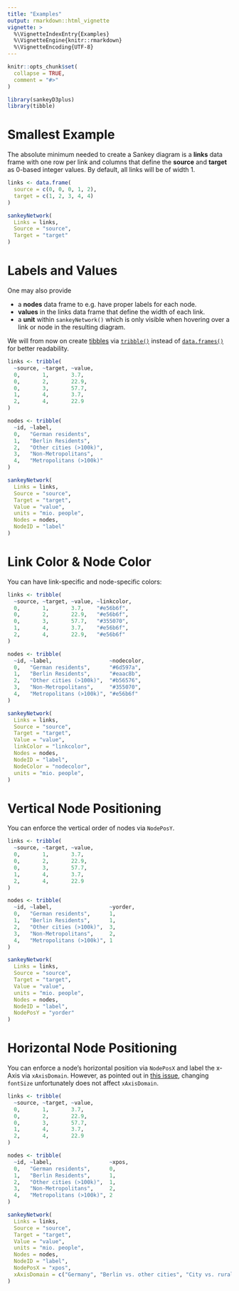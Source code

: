 ```yaml
---
title: "Examples"
output: rmarkdown::html_vignette
vignette: >
  %\VignetteIndexEntry{Examples}
  %\VignetteEngine{knitr::rmarkdown}
  %\VignetteEncoding{UTF-8}
---
```


```r
knitr::opts_chunk$set(
  collapse = TRUE,
  comment = "#>"
)
```

```r
library(sankeyD3plus)
library(tibble)
```

# Smallest Example

The absolute minimum needed to create a Sankey diagram is a **links** data frame with one row per link and columns that define the **source** and **target** as 0-based integer values. By default, all links will be of width 1.

```r
links <- data.frame(
  source = c(0, 0, 0, 1, 2),
  target = c(1, 2, 3, 4, 4)
)

sankeyNetwork(
  Links = links,
  Source = "source",
  Target = "target"
)
```

# Labels and Values

One may also provide 

 - a **nodes** data frame to e.g. have proper labels for each node.
 - **values** in the links data frame that define the width of each link.
 - a **unit** within `sankeyNetwork()` which is only visible when hovering over a link or node in the resulting diagram.
 
We will from now on create [tibbles](https://tibble.tidyverse.org/) via [`tribble()`](https://tibble.tidyverse.org/reference/tribble.html) instead of [`data.frames()`](https://rdrr.io/r/base/data.frame.html) for better readability.

```r
links <- tribble(
  ~source, ~target, ~value,
  0,       1,       3.7,
  0,       2,       22.9,
  0,       3,       57.7,
  1,       4,       3.7,
  2,       4,       22.9
)

nodes <- tribble(
  ~id, ~label,
  0,   "German residents",
  1,   "Berlin Residents",
  2,   "Other cities (>100k)",
  3,   "Non-Metropolitans",
  4,   "Metropolitans (>100k)"
)

sankeyNetwork(
  Links = links,
  Source = "source",
  Target = "target",
  Value = "value",
  units = "mio. people",
  Nodes = nodes,
  NodeID = "label"
)
```

# Link Color & Node Color

You can have link-specific and node-specific colors:

```r
links <- tribble(
  ~source, ~target, ~value, ~linkcolor,
  0,       1,       3.7,    "#e56b6f",
  0,       2,       22.9,   "#e56b6f",
  0,       3,       57.7,   "#355070",
  1,       4,       3.7,    "#e56b6f",
  2,       4,       22.9,   "#e56b6f"
)

nodes <- tribble(
  ~id, ~label,                  ~nodecolor,
  0,   "German residents",      "#6d597a",
  1,   "Berlin Residents",      "#eaac8b",
  2,   "Other cities (>100k)",  "#b56576",
  3,   "Non-Metropolitans",     "#355070",
  4,   "Metropolitans (>100k)", "#e56b6f"
)

sankeyNetwork(
  Links = links,
  Source = "source",
  Target = "target",
  Value = "value",
  linkColor = "linkcolor",
  Nodes = nodes,
  NodeID = "label",
  NodeColor = "nodecolor",
  units = "mio. people",
)
```

# Vertical Node Positioning

You can enforce the vertical order of nodes via `NodePosY`.

```r
links <- tribble(
  ~source, ~target, ~value,
  0,       1,       3.7,
  0,       2,       22.9,
  0,       3,       57.7,
  1,       4,       3.7,
  2,       4,       22.9
)

nodes <- tribble(
  ~id, ~label,                  ~yorder,
  0,   "German residents",      1,      
  1,   "Berlin Residents",      1,      
  2,   "Other cities (>100k)",  3,       
  3,   "Non-Metropolitans",     2,      
  4,   "Metropolitans (>100k)", 1    
)

sankeyNetwork(
  Links = links,
  Source = "source",
  Target = "target",
  Value = "value",
  units = "mio. people",
  Nodes = nodes,
  NodeID = "label",
  NodePosY = "yorder"
)
```

# Horizontal Node Positioning

You can enforce a node's horizontal position via `NodePosX` and label the x-Axis via `xAxisDomain`. However, as pointed out in [this issue](https://github.com/SchmidtPaul/sankeyD3plus/issues/3), changing `fontSize` unfortunately does not affect `xAxisDomain`.

```r
links <- tribble(
  ~source, ~target, ~value,
  0,       1,       3.7,
  0,       2,       22.9,
  0,       3,       57.7,
  1,       4,       3.7,
  2,       4,       22.9
)

nodes <- tribble(
  ~id, ~label,                  ~xpos,
  0,   "German residents",      0,
  1,   "Berlin Residents",      1,
  2,   "Other cities (>100k)",  1,
  3,   "Non-Metropolitans",     2,
  4,   "Metropolitans (>100k)", 2     
)

sankeyNetwork(
  Links = links,
  Source = "source",
  Target = "target",
  Value = "value",
  units = "mio. people",
  Nodes = nodes,
  NodeID = "label",
  NodePosX = "xpos",
  xAxisDomain = c("Germany", "Berlin vs. other cities", "City vs. rural")
)
```

